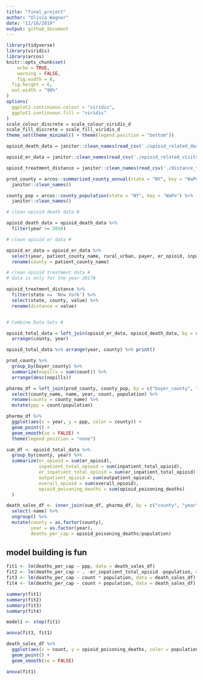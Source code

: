 ```yaml
---
title: "final_project"
author: "Olivia Wagner"
date: "11/16/2019"
output: github_document
---
```


```r
library(tidyverse)
library(viridis)
library(arcos)
knitr::opts_chunk$set(
	echo = TRUE,
	warning = FALSE,
	fig.width = 8, 
  fig.height = 6,
  out.width = "90%"
)
options(
  ggplot2.continuous.colour = "viridis",
  ggplot2.continuous.fill = "viridis"
)
scale_colour_discrete = scale_colour_viridis_d
scale_fill_discrete = scale_fill_viridis_d
theme_set(theme_minimal() + theme(legend.position = "bottom"))
```

```r
opioid_death_data = janitor::clean_names(read_csv('./opioid_related_deaths.csv'))

opioid_er_data = janitor::clean_names(read_csv('./opioid_related_visits.csv'))

opioid_treatment_distance = janitor::clean_names(read_csv('./distance_to_treatment.csv'))
```

```r
prod_county = arcos::summarized_county_annual(state = "NY", key = "WaPo") %>% 
  janitor::clean_names()

county_pop = arcos::county_population(state = "NY", key = "WaPo") %>% 
  janitor::clean_names()
```


```r

# clean opioid death data #

opioid_death_data = opioid_death_data %>% 
  filter(year >= 2010) 

# clean opioid er data #

opioid_er_data = opioid_er_data %>% 
  select(year, patient_county_name, rural_urban, payer, er_opioid, inpatient_total_opioid, er_inpatient_total_opioid, outpatient_opioid, overall_opioid) %>%
  rename(county = patient_county_name)

# clean opioid treatment data #
# data is only for the year 2017#

opioid_treatment_distance %>% 
  filter(state == 'New York') %>%
  select(state, county, value) %>%
  rename(distance = value) 


# Combine Data Sets #

opioid_total_data = left_join(opioid_er_data, opioid_death_data, by = c('county', 'year')) %>% 
  arrange(county, year)

opioid_total_data %>% arrange(year, county) %>% print()

```

```r
prod_county %>% 
  group_by(buyer_county) %>% 
  summarize(nopills = sum(count)) %>% 
  arrange(desc(nopills))
```

```r
pharma_df = left_join(prod_county, county_pop, by = c("buyer_county", "year")) %>% 
  select(county_name, name, year, count, population) %>% 
  rename(county = county_name) %>% 
  mutate(ppp = count/population)
```

```r
pharma_df %>% 
  ggplot(aes(x = year, y = ppp, color = county)) +
  geom_point() +
  geom_smooth(se = FALSE) +
  theme(legend.position = "none")
```

```r
sum_df <- opioid_total_data %>% 
  group_by(county, year) %>% 
  summarize(er_opioid = sum(er_opioid),
            inpatient_total_opioid = sum(inpatient_total_opioid),
            er_inpatient_total_opioid = sum(er_inpatient_total_opioid),
            outpatient_opioid = sum(outpatient_opioid),
            overall_opioid = sum(overall_opioid),
            opioid_poisoning_deaths = sum(opioid_poisoning_deaths)
  )
```

```r
death_sales_df <- inner_join(sum_df, pharma_df, by = c("county", "year")) %>% 
  select(-name) %>% 
  ungroup() %>% 
  mutate(county = as.factor(county),
         year = as.factor(year),
         deaths_per_cap = opioid_poisoning_deaths/population)
```

## model building is fun

```r
fit1 <- lm(deaths_per_cap ~ ppp, data = death_sales_df)
fit2 <- lm(deaths_per_cap ~ . -er_inpatient_total_opioid -population, data = death_sales_df)
fit3 <- lm(deaths_per_cap ~ count * population, data = death_sales_df)
fit4 <- lm(deaths_per_cap ~ count + population, data = death_sales_df)
```

```r
summary(fit1)
summary(fit2)
summary(fit3)
summary(fit4)
```

```r
model1 <- step(fit1)
```

```r
anova(fit3, fit1)
```


```r
death_sales_df %>% 
  ggplot(aes(x = count, y = opioid_poisoning_deaths, color = population)) +
  geom_point() +
  geom_smooth(se = FALSE)
```


```r
anova(fit1)
```

